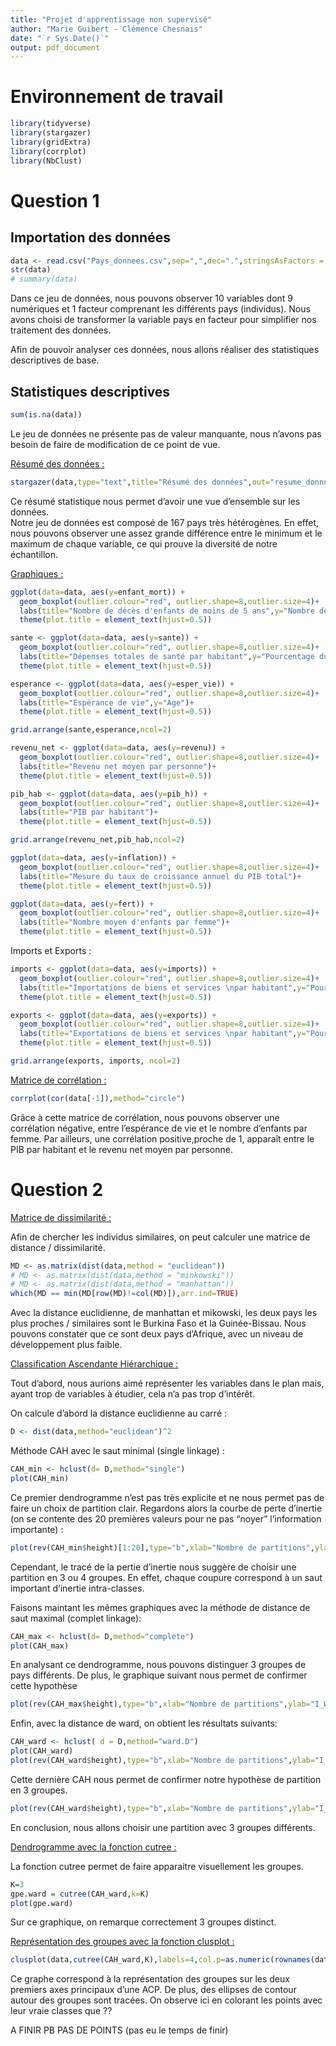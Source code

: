 ```yaml
---
title: "Projet d'apprentissage non supervisé"
author: "Marie Guibert - Clémence Chesnais"
date: "`r Sys.Date()`"
output: pdf_document
---
```


# Environnement de travail

```r
library(tidyverse)
library(stargazer)
library(gridExtra)
library(corrplot)
library(NbClust)
```

# Question 1

## Importation des données

```r
data <- read.csv("Pays_donnees.csv",sep=",",dec=".",stringsAsFactors = T,row.names="pays")
str(data)
# summary(data)
```

Dans ce jeu de données, nous pouvons observer 10 variables dont 9 numériques et 1 facteur comprenant les différents pays (individus). Nous avons choisi de transformer la variable pays en facteur pour simplifier nos traitement des données.

Afin de pouvoir analyser ces données, nous allons réaliser des statistiques descriptives de base.

## Statistiques descriptives

```r
sum(is.na(data))
```

Le jeu de données ne présente pas de valeur manquante, nous n'avons pas besoin de faire de modification de ce point de vue.

[Résumé des données :]{.underline}

```r
stargazer(data,type="text",title="Résumé des données",out="resume_donnnees.txt")
```

Ce résumé statistique nous permet d'avoir une vue d'ensemble sur les données.\
Notre jeu de données est composé de 167 pays très hétérogènes. En effet, nous pouvons observer une assez grande différence entre le minimum et le maximum de chaque variable, ce qui prouve la diversité de notre échantillon.

[Graphiques :]{.underline}


```r
ggplot(data=data, aes(y=enfant_mort)) + 
  geom_boxplot(outlier.colour="red", outlier.shape=8,outlier.size=4)+
  labs(title="Nombre de décès d'enfants de moins de 5 ans",y="Nombre de décès pour 1000 naissances")+
  theme(plot.title = element_text(hjust=0.5))
```

```r
sante <- ggplot(data=data, aes(y=sante)) + 
  geom_boxplot(outlier.colour="red", outlier.shape=8,outlier.size=4)+
  labs(title="Dépenses totales de santé par habitant",y="Pourcentage du PIB par habitant")+
  theme(plot.title = element_text(hjust=0.5))

esperance <- ggplot(data=data, aes(y=esper_vie)) + 
  geom_boxplot(outlier.colour="red", outlier.shape=8,outlier.size=4)+
  labs(title="Espérance de vie",y="Age")+
  theme(plot.title = element_text(hjust=0.5))

grid.arrange(sante,esperance,ncol=2)
```

```r
revenu_net <- ggplot(data=data, aes(y=revenu)) + 
  geom_boxplot(outlier.colour="red", outlier.shape=8,outlier.size=4)+
  labs(title="Revenu net moyen par personne")+
  theme(plot.title = element_text(hjust=0.5))

pib_hab <- ggplot(data=data, aes(y=pib_h)) + 
  geom_boxplot(outlier.colour="red", outlier.shape=8,outlier.size=4)+
  labs(title="PIB par habitant")+
  theme(plot.title = element_text(hjust=0.5))

grid.arrange(revenu_net,pib_hab,ncol=2)
```

```r
ggplot(data=data, aes(y=inflation)) + 
  geom_boxplot(outlier.colour="red", outlier.shape=8,outlier.size=4)+
  labs(title="Mesure du taux de croissance annuel du PIB total")+
  theme(plot.title = element_text(hjust=0.5))
```

```r
ggplot(data=data, aes(y=fert)) + 
  geom_boxplot(outlier.colour="red", outlier.shape=8,outlier.size=4)+
  labs(title="Nombre moyen d'enfants par femme")+
  theme(plot.title = element_text(hjust=0.5))
```


Imports et Exports :
```r
imports <- ggplot(data=data, aes(y=imports)) + 
  geom_boxplot(outlier.colour="red", outlier.shape=8,outlier.size=4)+
  labs(title="Importations de biens et services \npar habitant",y="Pourcentage du PIB par habitant")+
  theme(plot.title = element_text(hjust=0.5))

exports <- ggplot(data=data, aes(y=exports)) + 
  geom_boxplot(outlier.colour="red", outlier.shape=8,outlier.size=4)+
  labs(title="Exportations de biens et services \npar habitant",y="Pourcentage du PIB par habitant")+
  theme(plot.title = element_text(hjust=0.5))

grid.arrange(exports, imports, ncol=2)
```
[Matrice de corrélation :]{.underline}

```r
corrplot(cor(data[-1]),method="circle")
```
Grâce à cette matrice de corrélation, nous pouvons observer une corrélation négative, entre l'espérance de vie et le nombre d'enfants par femme. Par ailleurs, une corrélation positive,proche de 1, apparaît entre le PIB par habitant et le revenu net moyen par personne.


# Question 2

[Matrice de dissimilarité :]{.underline}


Afin de chercher les individus similaires, on peut calculer une matrice de distance / dissimilarité.

```r
MD <- as.matrix(dist(data,method = "euclidean"))
# MD <- as.matrix(dist(data,method = "minkowski"))
# MD <- as.matrix(dist(data,method = "manhattan"))
which(MD == min(MD[row(MD)!=col(MD)]),arr.ind=TRUE)
```
Avec la distance euclidienne, de manhattan et mikowski, les deux pays les plus proches / similaires sont le Burkina Faso et la Guinée-Bissau. Nous pouvons constater que ce sont deux pays d'Afrique, avec un niveau de développement plus faible.

[Classification Ascendante Hiérarchique :]{.underline}

Tout d'abord, nous aurions aimé représenter les variables dans le plan mais, ayant trop de variables à étudier, cela n'a pas trop d'intérêt.

On calcule d'abord la distance euclidienne au carré : 

```r
D <- dist(data,method="euclidean")^2
```

Méthode CAH avec le saut minimal (single linkage) : 

```r
CAH_min <- hclust(d= D,method="single")
plot(CAH_min)
```
Ce premier dendrogramme n'est pas très explicite et ne nous permet pas de faire un choix de partition clair. 
Regardons alors la courbe de perte d'inertie (on se contente des 20 premières valeurs pour ne pas "noyer" l'information importante) :

```r
plot(rev(CAH_min$height)[1:20],type="b",xlab="Nombre de partitions",ylab="I_W")
```

Cependant, le tracé de la pertie d'inertie nous suggère de choisir une partition en 3 ou 4 groupes. En effet, chaque coupure correspond à un saut important d'inertie intra-classes. 

Faisons maintant les mêmes graphiques avec la méthode de distance de saut maximal (complet linkage):

```r
CAH_max <- hclust(d= D,method="complete")
plot(CAH_max)
```

En analysant ce dendrogramme, nous pouvons distinguer 3 groupes de pays différents. De plus, le graphique suivant nous permet de confirmer cette hypothèse 

```r
plot(rev(CAH_max$height),type="b",xlab="Nombre de partitions",ylab="I_W")
```

Enfin, avec la distance de ward, on obtient les résultats suivants: 

```r
CAH_ward <- hclust( d = D,method="ward.D")
plot(CAH_ward)
plot(rev(CAH_ward$height),type="b",xlab="Nombre de partitions",ylab="I_W")
```

Cette dernière CAH nous permet de confirmer notre hypothèse de partition en 3 groupes.

```r
plot(rev(CAH_ward$height),type="b",xlab="Nombre de partitions",ylab="I_W")
```

En conclusion, nous allons choisir une partition avec 3 groupes différents.


[Dendrogramme avec la fonction cutree :]{.underline}

La fonction cutree permet de faire apparaitre visuellement les groupes.

```r
K=3
gpe.ward = cutree(CAH_ward,k=K)
plot(gpe.ward)
```

Sur ce graphique, on remarque correctement 3 groupes distinct.
 
 
[Représentation des groupes avec la fonction clusplot :]{.underline}

```r
clusplot(data,cutree(CAH_ward,K),labels=4,col.p=as.numeric(rownames(data)))
```
 
Ce graphe correspond à la représentation des groupes sur les deux premiers axes principaux d'une ACP. De plus, des ellipses de contour autour des groupes sont tracées. On observe ici en colorant les points avec leur vraie classes que ??

A FINIR PB PAS DE POINTS (pas eu le temps de finir)